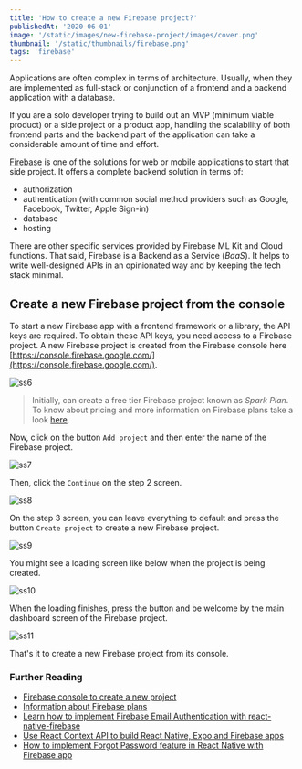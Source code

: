 ```yaml
---
title: 'How to create a new Firebase project?'
publishedAt: '2020-06-01'
image: '/static/images/new-firebase-project/images/cover.png'
thumbnail: '/static/thumbnails/firebase.png'
tags: 'firebase'
---
```


Applications are often complex in terms of architecture. Usually, when they are implemented as full-stack or conjunction of a frontend and a backend application with a database.

If you are a solo developer trying to build out an MVP (minimum viable product) or a side project or a product app, handling the scalability of both frontend parts and the backend part of the application can take a considerable amount of time and effort.

[Firebase](https://firebase.google.com/) is one of the solutions for web or mobile applications to start that side project. It offers a complete backend solution in terms of:

- authorization
- authentication (with common social method providers such as Google, Facebook, Twitter, Apple Sign-in)
- database
- hosting

There are other specific services provided by Firebase ML Kit and Cloud functions. That said, Firebase is a Backend as a Service (_BaaS_). It helps to write well-designed APIs in an opinionated way and by keeping the tech stack minimal.

## Create a new Firebase project from the console

To start a new Firebase app with a frontend framework or a library, the API keys are required. To obtain these API keys, you need access to a Firebase project. A new Firebase project is created from the Firebase console here [https://console.firebase.google.com/](https://console.firebase.google.com/).

![ss6](https://i.imgur.com/qOYJj3e.png)

> Initially, can create a free tier Firebase project known as _Spark Plan_. To know about pricing and more information on Firebase plans take a look [here](https://firebase.google.com/pricing).

Now, click on the button `Add project` and then enter the name of the Firebase project.

![ss7](https://i.imgur.com/SHSHhP2.png)

Then, click the `Continue` on the step 2 screen.

![ss8](https://i.imgur.com/KEIWNAB.png)

On the step 3 screen, you can leave everything to default and press the button `Create project` to create a new Firebase project.

![ss9](https://i.imgur.com/pF6VfqB.png)

You might see a loading screen like below when the project is being created.

![ss10](https://i.imgur.com/EUTK8ZC.png)

When the loading finishes, press the button and be welcome by the main dashboard screen of the Firebase project.

![ss11](https://i.imgur.com/zRmjooJ.png)

That's it to create a new Firebase project from its console.

### Further Reading

- [Firebase console to create a new project](https://console.firebase.google.com/)
- [Information about Firebase plans](https://firebase.google.com/pricing)
- [Learn how to implement Firebase Email Authentication with react-native-firebase](https://amanhimself.dev/chat-app-with-react-native-part-2-email-authentication/)
- [Use React Context API to build React Native, Expo and Firebase apps](https://amanhimself.dev/context-api-react-native-firebase/)
- [How to implement Forgot Password feature in React Native with Firebase app](https://amanhimself.dev/implement-forgot-password-firebase-react-native/)
